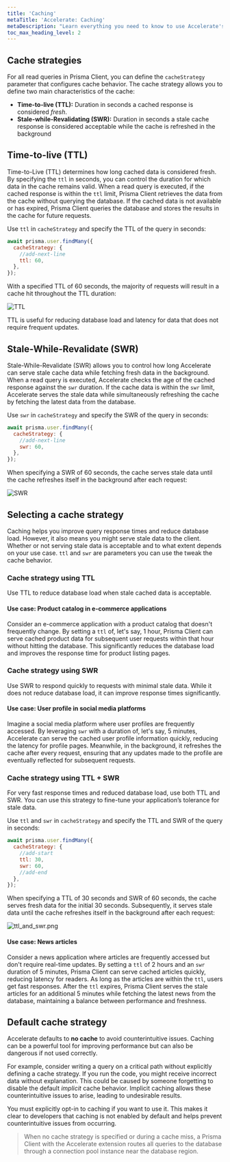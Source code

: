 ```yaml
---
title: 'Caching'
metaTitle: 'Accelerate: Caching'
metaDescription: "Learn everything you need to know to use Accelerate's global database caching."
toc_max_heading_level: 2
---
```


<TopBlock title={frontMatter.title} />

## Cache strategies

For all read queries in Prisma Client, you can define the `cacheStrategy` parameter that configures cache behavior. The cache strategy allows you to define two main characteristics of the cache:

- **Time-to-live (TTL):** Duration in seconds a cached response is considered _fresh_.
- **Stale-while-Revalidating (SWR):** Duration in seconds a stale cache response is considered acceptable while the cache is refreshed in the background

## Time-to-live (TTL)

Time-to-Live (TTL) determines how long cached data is considered fresh. By specifying the `ttl` in seconds, you can control the duration for which data in the cache remains valid. When a read query is executed, if the cached response is within the `ttl` limit, Prisma Client retrieves the data from the cache without querying the database. If the cached data is not available or has expired, Prisma Client queries the database and stores the results in the cache for future requests.

Use `ttl` in `cacheStrategy` and specify the TTL of the query in seconds:

```javascript
await prisma.user.findMany({
  cacheStrategy: {
    //add-next-line
    ttl: 60,
  },
});
```

With a specified TTL of 60 seconds, the majority of requests will result in
a cache hit throughout the TTL duration:

![TTL](/img/accelerate/ttl.png)

TTL is useful for reducing database load and latency for data that does not require frequent updates.

## Stale-While-Revalidate (SWR)

Stale-While-Revalidate (SWR) allows you to control how long Accelerate can serve stale cache data while fetching fresh data in the background. When a read query is executed, Accelerate checks the age of the cached response against the `swr` duration. If the cache data is within the `swr` limit, Accelerate serves the stale data while simultaneously refreshing the cache by fetching the latest data from the database.

Use `swr` in `cacheStrategy` and specify the SWR of the query in seconds:

```javascript
await prisma.user.findMany({
  cacheStrategy: {
    //add-next-line
    swr: 60,
  },
});
```

When specifying a SWR of 60 seconds, the cache serves stale data until the cache refreshes itself in the background after each request:

![SWR](/img/accelerate/swr.png)

## Selecting a cache strategy

Caching helps you improve query response times and reduce database load. However, it also means you might serve stale data to the client. Whether or not serving stale data is acceptable and to what extent depends on your use case. `ttl` and `swr` are parameters you can use the tweak the cache behavior.

### Cache strategy using TTL

Use TTL to reduce database load when stale cached data is acceptable.

#### Use case: Product catalog in e-commerce applications

Consider an e-commerce application with a product catalog that doesn't frequently change. By setting a `ttl` of, let's say, 1 hour, Prisma Client can serve cached product data for subsequent user requests within that hour without hitting the database. This significantly reduces the database load and improves the response time for product listing pages.

### Cache strategy using SWR

Use SWR to respond quickly to requests with minimal stale data. While it does not reduce database load, it can improve response times significantly.

#### Use case: User profile in social media platforms

Imagine a social media platform where user profiles are frequently accessed. By leveraging `swr` with a duration of, let's say, 5 minutes, Accelerate can serve the cached user profile information quickly, reducing the latency for profile pages. Meanwhile, in the background, it refreshes the cache after every request, ensuring that any updates made to the profile are eventually reflected for subsequent requests.

### Cache strategy using TTL + SWR

For very fast response times and reduced database load, use both TTL and SWR. You can use this strategy to fine-tune your application’s tolerance for stale data.

Use `ttl` and `swr` in `cacheStrategy` and specify the TTL and SWR of the query in seconds:

```javascript
await prisma.user.findMany({
  cacheStrategy: {
    //add-start
    ttl: 30,
    swr: 60,
    //add-end
  },
});
```

When specifying a TTL of 30 seconds and SWR of 60 seconds, the cache serves fresh data for the initial 30 seconds. Subsequently, it serves stale data until the cache refreshes itself in the background after each request:

![ttl_and_swr.png](/img/accelerate/ttl_and_swr.png)

#### Use case: News articles

Consider a news application where articles are frequently accessed but don't require real-time updates. By setting a `ttl` of 2 hours and an `swr` duration of 5 minutes, Prisma Client can serve cached articles quickly, reducing latency for readers. As long as the articles are within the `ttl`, users get fast responses. After the `ttl` expires, Prisma Client serves the stale articles for an additional 5 minutes while fetching the latest news from the database, maintaining a balance between performance and freshness.

## Default cache strategy 

Accelerate defaults to **no cache** to avoid counterintuitive issues. Caching can be a powerful tool for improving performance but can also be dangerous if not used correctly.

For example, consider writing a query on a critical path without explicitly defining a cache strategy. If you run the code, you might receive incorrect data without explanation. This could be caused by someone forgetting to disable the default _implicit_ cache behavior. Implicit caching allows these counterintuitive issues to arise, leading to undesirable results.

You must explicitly opt-in to caching if you want to use it. This makes it clear to developers that caching is not enabled by default and helps prevent counterintuitive issues from occurring.

> When no cache strategy is specified or during a cache miss, a Prisma Client with the Accelerate extension routes all queries to the database through a connection pool instance near the database region.

